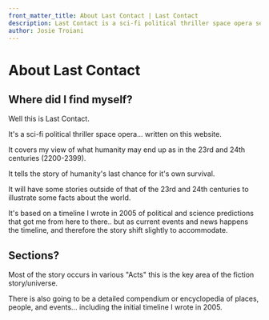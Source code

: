 ```yaml
---
front_matter_title: About Last Contact | Last Contact
description: Last Contact is a sci-fi political thriller space opera set in the 23rd and 24th century humanity. While its website based it reads like an online book.
author: Josie Troiani
---
```

# About Last Contact

## Where did I find myself?

Well this is Last Contact.

It's a sci-fi political thriller space opera... written on this website.

It covers my view of what humanity may end up as in the 23rd and 24th centuries (2200-2399).

It tells the story of humanity's last chance for it's own survival.

It will have some stories outside of that of the 23rd and 24th centuries to illustrate some facts about the world.

It's based on a timeline I wrote in 2005 of political and science predictions that got me from here to there.. but as current events and news happens the timeline, and therefore the story shift slightly to accommodate.

## Sections?

Most of the story occurs in various "Acts" this is the key area of the fiction story/universe.

There is also going to be a detailed compendium or encyclopedia of places, people, and events... including the initial timeline I wrote in 2005.

